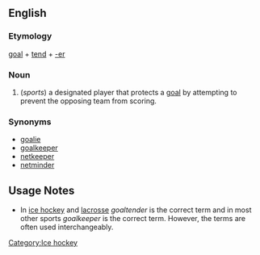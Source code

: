 ==English==
===Etymology===
[[goal]] + [[tend]] + [[-er]]

===Noun===
# (''sports'') a designated player that protects a [[goal]] by attempting to prevent the opposing team from scoring.

===Synonyms===
*[[goalie]]
*[[goalkeeper]]
*[[netkeeper]]
*[[netminder]]

==Usage Notes==
*In [[ice hockey]] and [[lacrosse]] ''goaltender'' is the correct term and in most other sports ''goalkeeper'' is the correct term. However, the terms are often used interchangeably.

[[Category:Ice hockey]]